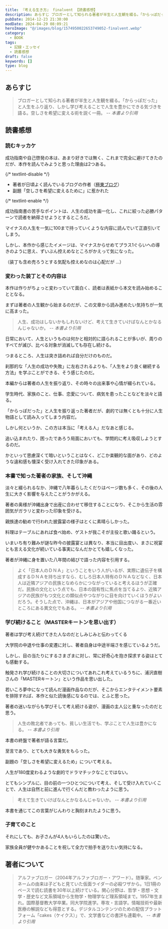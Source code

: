 ```yaml
---
title: 『考える生き方』 finalvent 【読書感想】
description: あらすじ ブロガーとして知られる著者が半生と人生観を綴る。「からっぽだった」と人生をふり返り、しかし学び考えることで人生を豊かにできる気づきを語る。空しさを希望に変える術を説く一冊。
pubDate: 2014-12-23 21:30:00
modDate: 2024-04-29 08:09:21
heroImage: "@/images/blog/1574950022653749052-finalvent.webp"
category:
  - BOOK
tags:
  - 記録・エッセイ
  - 読書感想
draft: false
keywords: []
type: blog
---
```


## あらすじ

> ブロガーとして知られる著者が半生と人生観を綴る。「からっぽだった」と人生をふり返り、しかし学び考えることで人生を豊かにできる気づきを語る。空しさを希望に変える術を説く一冊。 <cite>-- 本書より引用</cite>

## 読書感想

### 読むキッカケ

成功指南や自己啓発の本は、あまり好きでは無く、これまで完全に避けてきたのだが、本作を読んでみようと思った理由は2つある。

{/* textlint-disable */}

- 著者が日頃よく読んでいるブログの作者（[極東ブログ](http://finalvent.cocolog-nifty.com/)）
- 副題「空しさを希望に変えるために」に惹かれた

{/* textlint-enable */}

成功指南書の苦手なポイントは、人生の成功を画一化し、これに絞った必勝パターンで読者を納得させようとするところだ。

マイナスの人生を一気に100まで持っていくような内容に読んでいて正直引いてしまう。

しかし、本作から感じたイメージは、マイナスからせめてプラス1ぐらいへの導きのように思え、ずいぶん控えめなところがかえって気になった。

（装丁も含め売ろうとする気配も控えめなのは心配だが ...）

### 変わった装丁とその内容は

本作は作りがちょっと変わっていて面白く、読者は表紙から本文を読み始めることとなる。

まずは著者の人生観から始まるのだが、この文章から読み進めたい気持ちが一気に高まった。

> 人生、成功はしないかもしれないけど、考えて生きていけばなんとかなるんじゃないか。 <cite>-- 本書より引用</cite>

日常において、人生というものは何かと相対的に語られることが多いが、周りのすべてが滅び、比べる対象が消滅しても存在し続ける。

つまるところ、人生は突き詰めれば自分だけのものだ。

刹那的な「人生の成功や失敗」に左右されるよりも、「人生をより良く継続する方法」を学ぶことができる、そう感じたのだ。

本編からは著者の人生を振り返り、その時々の出来事や心情が綴られている。

学生時代、家族のこと、仕事、恋愛について、病気を患ったことなどを淡々と語る。

「からっぽだった」と人生を振り返った著者だが、劇的では無くとも十分に人生物語として読み入ってしまう内容だ。

しかし何というか、この方は本当に「考える人」だなあと感じる。

追い込まれたり、困ったであろう局面においても、学問的に考え吸収しようとするのだ。

かといって思慮深くて暗いということはなく、どこか楽観的な面があり、どのような違和感も懐深く受け入れてきた印象がある。

### 本書で知った著者の家族、そして沖縄

淡々と綴られるなか、沖縄で八年暮らしたくだりはページ数も多く、その後の人生に大きく影響を与えたことがうかがえる。

著者の奥様が沖縄出身で出産に合わせて移住することになり、そこから生活の雰囲気がガラリと変わった印象を受ける。

親族達の勧めで行われた披露宴の様子はとくに素晴らしかった。

料理はテーブルにあれば食べ始め、ゲストが我こそが主役と歌い踊るという。

いまいち有り難みが謎な昨今の披露宴とは異なり、本当に目出度い、まさに祝宴とも言える文化が続いている事実になんだかとても嬉しくなった。

著者が沖縄に身を置いた八年間の結びで語った内容を引用する。

> よく「日本人のＤＮＡ」ということをいう人がいるが、実際に遺伝子を構成するＤＮＡを持ち出すなら、むしろ日本人特有のＤＮＡなどなく、日本人は近隣アジアの民族となめらかにつながっていると考えるほうが正確だ。民族の文化という点でも、日本の固有性に焦点を当てるより、近隣アジアの民族がもつ文化との類似点やつながりに目を向けていくほうがよいだろう。そうした点で、沖縄は、日本がアジアや他国につながる一番近いところにある異文化でもある。 <cite>-- 本書より引用</cite>

### 学び続けること（MASTERキートンを思い出す）

著者は学び考え続けてきた人なのだとしみじみと伝わってくる

大学院の中退や仕事の変遷に対し、著者自身は中途半端さを感じているようだ。

しかし、目の当たりにするさまざまに対し、常に好奇心を抱き探求する姿はとても感動する。

触発され学び続けることの大切さについてあれこれ考えているうちに、浦沢直樹さんの「MASTERキートン」という作品を思い出した。

<div class='not-prose'>
	<div data-vc_mylinkbox_id='886768430'></div>
</div>

若いころ夢中になって読んだ漫画作品なのだが、そこからエンタテイメント要素を排除すれば、本作と似た読後感になるのでは、とふと思った。

著者の迷いながらも学びそして考え続ける姿が、漫画の主人公と重なったのだと思う。

> 人生の敗北者であっても、貧しい生活でも、学ぶことで人生は豊かになる。 <cite>-- 本書より引用</cite>

本書の終盤で著者が語る言葉だ。

至言であり、とても大きな勇気をもらった。

副題の「空しさを希望に変えるため」について考える。

人生が180度変わるような劇的でドラマチックなことではない。

とてもシンプルに、目の前の一つひとつについて考え、そして受け入れていくことで、人生は自然と前に進んで行くんだと教わったように思う。

> 考えて生きていけばなんとかなるんじゃないか。 <cite>-- 本書より引用</cite>

本書を通じてこの言葉がじんわりと胸刻まれたように思う。

### 子育てのこと

それにしても、お子さんが4人もいらしたのは驚いた。

家族全員が健やかあることを祝して全力で拍手を送りたい気持になる。

<div class='not-prose'>
	<div data-vc_mylinkbox_id='886768423'></div>
</div>

## 著者について

> アルファブロガー（2004年アルファブロガー・アワード）。随筆家。ペンネームの由来は子どもと見ていた仮面ライダーの必殺ワザから。1日1冊のペースで読む読書を30年以上続けている。関心分野は、哲学・思想・文学・歴史など文系領域から生物学・物理学など理系領域まで。1957年生まれ。国際基督教大学卒業。同大学院進学。専攻・言語学。情報技術や最新医療の解説なども得意とする。デジタルコンテンツのための配信プラットフォーム「cakes（ケイクス）」で、文学書などの書評も連載中。 <cite>-- 本書より引用</cite>
